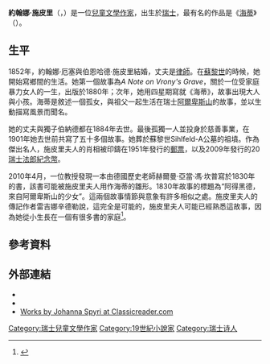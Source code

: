 {{Infobox writer
| name          = 約翰娜·施皮里
| 原文名称      = {{lang|de|Johanna Louise Heusser}}
| image         = Johanna-spyri.jpg
| image_size    = 300px
| caption       = 
| birth_date    = 1827年6月12日
| birth_place   = [[瑞士|瑞士]][[希瑟爾|希瑟爾]]
| death_date    = {{death date and age|1901|07|07|1827|07|12}}
| death_place   = [[瑞士|瑞士]][[蘇黎世|蘇黎世]]
| occupation    = [[小說家|小說家]]
| movement      = [[兒童文學|兒童文學]]
| genre         = [[兒童文學|兒童文學]]、[[成年文學|成年文學]]
| notable_works = 《[[海蒂|海蒂]]》
| influences    = 
| influenced    = 
| spouse        = 伯恩哈德·施皮里(Bernhard Spyri)
| relatives     = 
| misc          = 
}}
'''約翰娜·施皮里'''（{{lang-de|Johanna Spyri}}，{{bd|1827年|6月12日|1901年|7月7日|catIdx=Spyri, Johanna}}）是一位[[兒童文學|兒童文學]][[作家|作家]]，出生於[[瑞士|瑞士]]，最有名的作品是《[[海蒂_(小说)|海蒂]]》（{{lang|de|''Heidi''}}）。

== 生平 ==
1852年，約翰娜·厄塞與伯恩哈德·施皮里結婚，丈夫是[[律師|律師]]。在[[蘇黎世|蘇黎世]]的時候，她開始寫鄉間的生活。她第一個故事為''A Note on Vrony's Grave''，關於一位受家庭暴力女人的一生，出版於1880年；次年，她用四星期寫就《海蒂》，故事出現大人與小孩。海蒂是敘述一個孤女，與祖父一起生活在瑞士[[阿爾卑斯山|阿爾卑斯山]]的故事，並以生動描寫風景而聞名。

她的丈夫與獨子伯納德都在1884年去世。最後孤獨一人並投身於慈善事業，在1901年她去世前共寫了五十多個故事。她葬於蘇黎世Sihlfeld-A公墓的祖墳。作為傑出名人，施皮里夫人的肖相被印鑄在1951年發行的[[郵票|郵票]]，以及2009年發行的20[[瑞士法郎|瑞士法郎]][[紀念幣|紀念幣]]。

2010年4月，一位教授發現一本由德國歷史老師赫爾曼·亞當·馮·坎普寫於1830年的書，該書可能被施皮里夫人用作海蒂的雛形。1830年故事的標題為“阿得黑德，來自阿爾卑斯山的少女”。這兩個故事情節與意象有許多相似之處。施皮里夫人的傳記作者雷吉娜辛德勒說，這完全是可能的，施皮里夫人可能已經熟悉這故事，因為她從小生長在一個有很多書的家庭<ref name = "3sat">{{Cite web |url=http://www.3sat.de/dynamic/sitegen/bin/sitegen.php?tab=2&source=%2Fkulturzeit%2Fthemen%2F143450%2Findex.html |title=Ur-Heidi aus dem Ruhrpott. Ist Johanna Spyris Alpengeschichte geklaut? |access-date=2019-06-09 |archive-url=https://archive.is/20120730120236/http://www.3sat.de/dynamic/sitegen/bin/sitegen.php?tab=2&source=/kulturzeit/themen/143450/index.html |archive-date=2012-07-30 |dead-url=yes }}</ref>。

==參考資料==
{{Reflist}}

== 外部連結 ==
* {{librivox author|Johanna+Spyri}}
* {{gutenberg author| id=Johanna+Spyri | name=Johanna Spyri }}
* [https://web.archive.org/web/20160313041616/http://www.classicreader.com/author.php/aut.53 Works by Johanna Spyri at Classicreader.com]

{{Authority control}}
{{DEFAULTSORT:Spyri, Johanna}}
[[Category:瑞士兒童文學作家|Category:瑞士兒童文學作家]]
[[Category:19世紀小說家|Category:19世紀小說家]]
[[Category:瑞士诗人|Category:瑞士诗人]]